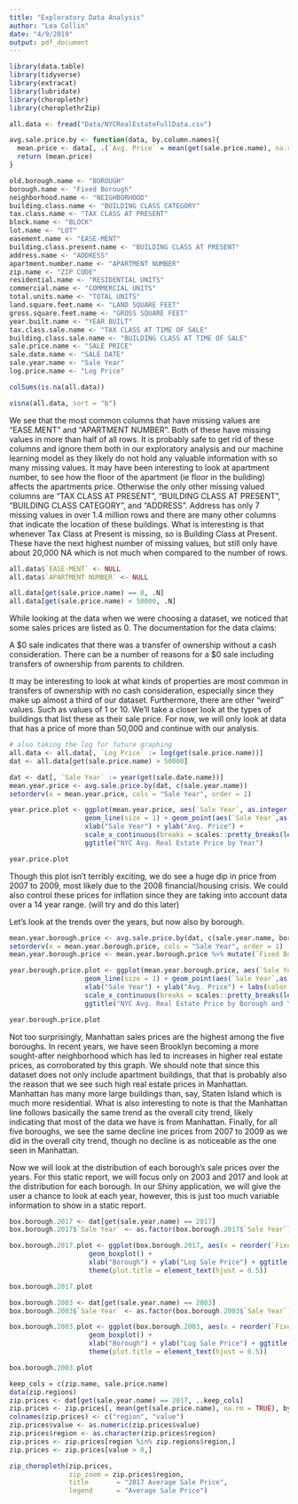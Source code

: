 ```yaml
---
title: "Exploratory Data Analysis"
author: "Lea Collin"
date: "4/9/2019"
output: pdf_document
---
```


```r
library(data.table)
library(tidyverse)
library(extracat)
library(lubridate)
library(choroplethr)
library(choroplethrZip)
```

```r
all.data <- fread("Data/NYCRealEstateFullData.csv")
```

```r
avg.sale.price.by <- function(data, by.column.names){
  mean.price <- data[, .(`Avg. Price` = mean(get(sale.price.name), na.rm=TRUE)), by = by.column.names]
  return (mean.price)
}
```

```r
old.borough.name <- "BOROUGH"
borough.name <- "Fixed Borough"
neighborhood.name <- "NEIGHBORHOOD"
building.class.name <- "BUILDING CLASS CATEGORY"
tax.class.name <- "TAX CLASS AT PRESENT"
block.name <- "BLOCK"
lot.name <- "LOT"
easement.name <- "EASE-MENT"
building.class.present.name <- "BUILDING CLASS AT PRESENT"
address.name <- "ADDRESS"
apartment.number.name <- "APARTMENT NUMBER"
zip.name <- "ZIP CODE"
residential.name <- "RESIDENTIAL UNITS"
commercial.name <- "COMMERCIAL UNITS"
total.units.name <- "TOTAL UNITS"
land.square.feet.name <- "LAND SQUARE FEET"
gross.square.feet.name <- "GROSS SQUARE FEET"
year.built.name <- "YEAR BUILT"
tax.class.sale.name <- "TAX CLASS AT TIME OF SALE"
building.class.sale.name <- "BUILDING CLASS AT TIME OF SALE"
sale.price.name <- "SALE PRICE"
sale.date.name <- "SALE DATE"
sale.year.name <- "Sale Year"
log.price.name <- "Log Price"
```

```r
colSums(is.na(all.data))
```

```r
visna(all.data, sort = "b")
```

We see that the most common columns that have missing values are "EASE.MENT" and "APARTMENT NUMBER". Both of these have missing values in more than half of all rows. It is probably safe to get rid of these columns and ignore them both in our exploratory analysis and our machine learning model as they likely do not hold any valuable information with so many missing values. It may have been interesting to look at apartment number, to see how the floor of the apartment (ie floor in the building) affects the apartments price. Otherwise the only other missing valued columns are "TAX CLASS AT PRESENT", "BUILDING CLASS AT PRESENT", "BUILDING CLASS CATEGORY", and "ADDRESS". Address has only 7 missing values in over 1.4 million rows and there are many other columns that indicate the location of these buildings. What is interesting is that whenever Tax Class at Present is missing, so is Building Class at Present. These have the next highest number of missing values, but still only have about 20,000 NA which is not much when compared to the number of rows. 

```r
all.data$`EASE-MENT` <- NULL
all.data$`APARTMENT NUMBER` <- NULL
```

```r
all.data[get(sale.price.name) == 0, .N]
all.data[get(sale.price.name) < 50000, .N]
```

While looking at the data when we were choosing a dataset, we noticed that some sales prices are listed as 0. The documentation for the data claims:

A \$0 sale indicates that there was a transfer of ownership without a cash consideration. There can be a number of reasons for a $0 sale including transfers of ownership from parents to children. 

It may be interesting to look at what kinds of properties are most common in transfers of ownership with no cash consideration, especially since they make up almost a third of our dataset. Furthermore, there are other "weird" values. Such as values of 1 or 10. We'll take a closer look at the types of buildings that list these as their sale price. For now, we will only look at data that has a price of more than 50,000 and continue with our analysis.

```r
# also taking the log for future graphing
all.data <- all.data[, `Log Price` := log(get(sale.price.name))]
dat <- all.data[get(sale.price.name) > 50000]
```

```r
dat <- dat[, `Sale Year` := year(get(sale.date.name))]
mean.year.price <- avg.sale.price.by(dat, c(sale.year.name))
setorderv(x = mean.year.price, cols = "Sale Year", order = 1)

year.price.plot <- ggplot(mean.year.price, aes(`Sale Year`, as.integer(`Avg. Price`))) + 
                   geom_line(size = 1) + geom_point(aes(`Sale Year`,as.integer(`Avg. Price`))) +
                   xlab("Sale Year") + ylab("Avg. Price") +
                   scale_x_continuous(breaks = scales::pretty_breaks(length(mean.year.price$`Sale Year`))) +
                   ggtitle("NYC Avg. Real Estate Price by Year") 

year.price.plot
```

Though this plot isn't terribly exciting, we do see a huge dip in price from 2007 to 2009, most likely due to the 2008 financial/housing crisis. We could also control these prices for inflation since they are taking into account data over a 14 year range. (will try and do this later)

Let's look at the trends over the years, but now also by borough. 

```r
mean.year.borough.price <- avg.sale.price.by(dat, c(sale.year.name, borough.name))
setorderv(x = mean.year.borough.price, cols = "Sale Year", order = 1)
mean.year.borough.price <- mean.year.borough.price %>% mutate(`Fixed Borough` = forcats::fct_reorder2(`Fixed Borough`, `Sale Year`, `Avg. Price`))

year.borough.price.plot <- ggplot(mean.year.borough.price, aes(`Sale Year`, as.integer(`Avg. Price`), color = `Fixed Borough`)) + 
                   geom_line(size = 1) + geom_point(aes(`Sale Year`,as.integer(`Avg. Price`))) +
                   xlab("Sale Year") + ylab("Avg. Price") + labs(color = "Borough") +
                   scale_x_continuous(breaks = scales::pretty_breaks(length(mean.year.price$`Sale Year`))) +
                   ggtitle("NYC Avg. Real Estate Price by Borough and Year") 

year.borough.price.plot
```

Not too surprisingly, Manhattan sales prices are the highest among the five boroughs. In recent years, we have seen Brooklyn becoming a more sought-after neighborhood which has led to increases in higher real estate prices, as corroborated by this graph. We should note that since this dataset does not only include apartment buildings, that that is probably also the reason that we see such high real estate prices in Manhattan. Manhattan has many more large buildings than, say, Staten Island which is much more residential. What is also interesting to note is that the Manhattan line follows basically the same trend as the overall city trend, likely indicating that most of the data we have is from Manhattan. Finally, for all five boroughs, we see the same decline ine prices from 2007 to 2009 as we did in the overall city trend, though no decline is as noticeable as the one seen in Manhattan.

Now we will look at the distribution of each borough's sale prices over the years. For this static report, we will focus only on 2003 and 2017 and look at the distribution for each borough. In our Shiny application, we will give the user a chance to look at each year, however, this is just too much variable information to show in a static report.

```r
box.borough.2017 <- dat[get(sale.year.name) == 2017]
box.borough.2017$`Sale Year` <- as.factor(box.borough.2017$`Sale Year`)

box.borough.2017.plot <- ggplot(box.borough.2017, aes(x = reorder(`Fixed Borough`, -1*`Log Price`, FUN=median), y = `Log Price`)) +
                    geom_boxplot() +
                    xlab("Borough") + ylab("Log Sale Price") + ggtitle("2017 by Borough") +
                    theme(plot.title = element_text(hjust = 0.5))

box.borough.2017.plot

box.borough.2003 <- dat[get(sale.year.name) == 2003]
box.borough.2003$`Sale Year` <- as.factor(box.borough.2003$`Sale Year`)

box.borough.2003.plot <- ggplot(box.borough.2003, aes(x = reorder(`Fixed Borough`, -1*`Log Price`, FUN=median), y = `Log Price`)) +
                    geom_boxplot() +
                    xlab("Borough") + ylab("Log Sale Price") + ggtitle("2003 by Borough") +
                    theme(plot.title = element_text(hjust = 0.5))

box.borough.2003.plot
```

```r
keep_cols = c(zip.name, sale.price.name)
data(zip.regions)
zip.prices <- dat[get(sale.year.name) == 2017, ..keep_cols]
zip.prices <- zip.prices[, mean(get(sale.price.name), na.rm = TRUE), by = zip.name]
colnames(zip.prices) <- c("region", "value")
zip.prices$value <- as.numeric(zip.prices$value)
zip.prices$region <- as.character(zip.prices$region)
zip.prices <- zip.prices[region %in% zip.regions$region,]
zip.prices <- zip.prices[value > 0,]

zip_choropleth(zip.prices,
               zip_zoom = zip.prices$region,
               title       = "2017 Average Sale Price",
               legend      = "Average Sale Price")
```